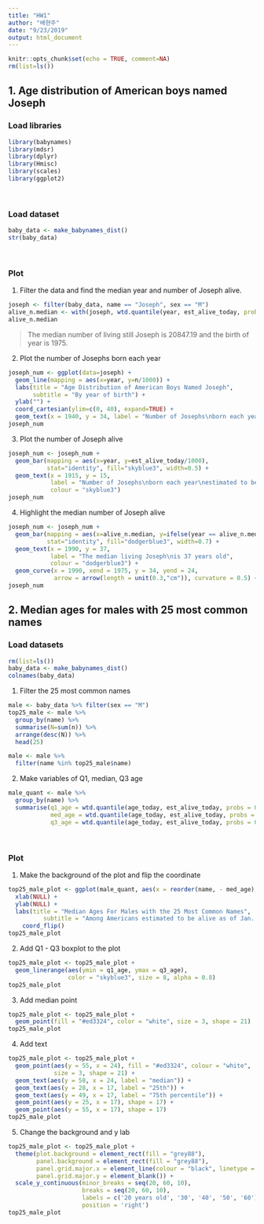 ```yaml
---
title: "HW1"
author: "배현주"
date: "9/23/2019"
output: html_document
---
```


```r
knitr::opts_chunk$set(echo = TRUE, comment=NA)
rm(list=ls())
```

## 1. Age distribution of American boys named Joseph

### Load libraries
```r
library(babynames)
library(mdsr)
library(dplyr)
library(Hmisc)
library(scales)
library(ggplot2)
```
<br />

### Load dataset
```r
baby_data <- make_babynames_dist()
str(baby_data)
```
<br />

### Plot
1. Filter the data and find the median year and number of Joseph alive.
```r
joseph <- filter(baby_data, name == "Joseph", sex == "M")
alive_n.median <- with(joseph, wtd.quantile(year, est_alive_today, prob=0.5))
alive_n.median
```
> The median number of living still Joseph is 20847.19 and the birth of year is 1975.

2. Plot the number of Josephs born each year
```r
joseph_num <- ggplot(data=joseph) +
  geom_line(mapping = aes(x=year, y=n/1000)) +
  labs(title = "Age Distribution of American Boys Named Joseph",
       subtitle = "By year of birth") +
  ylab("") +
  coord_cartesian(ylim=c(0, 40), expand=TRUE) +
  geom_text(x = 1940, y = 34, label = "Number of Josephs\nborn each year")
joseph_num
```

3. Plot the number of Joseph alive 
```r
joseph_num <- joseph_num +
  geom_bar(mapping = aes(x=year, y=est_alive_today/1000), 
           stat="identity", fill="skyblue3", width=0.5) +
  geom_text(x = 1915, y = 15, 
            label = "Number of Josephs\nborn each year\nestimated to be alive\non 1/1/2014",
            colour = "skyblue3")
joseph_num
```

4. Highlight the median number of Joseph alive
```r
joseph_num <- joseph_num +
  geom_bar(mapping = aes(x=alive_n.median, y=ifelse(year == alive_n.median, est_alive_today/1000, 0)), 
           stat="identity", fill="dodgerblue3", width=0.7) +
  geom_text(x = 1990, y = 37,
            label = "The median living Joseph\nis 37 years old",
            colour = "dodgerblue3") +
  geom_curve(x = 1990, xend = 1975, y = 34, yend = 24,
             arrow = arrow(length = unit(0.3,"cm")), curvature = 0.5) + ylim(0, 42)
joseph_num
```


## 2. Median ages for males with 25 most common names
### Load datasets
```r
rm(list=ls())
baby_data <- make_babynames_dist()
colnames(baby_data)
```

1. Filter the 25 most common names
```r
male <- baby_data %>% filter(sex == "M")
top25_male <- male %>%
  group_by(name) %>%
  summarise(N=sum(n)) %>%
  arrange(desc(N)) %>%
  head(25)

male <- male %>%
  filter(name %in% top25_male$name)
```


2. Make variables of Q1, median, Q3 age
```r
male_quant <- male %>%
  group_by(name) %>%
  summarise(q1_age = wtd.quantile(age_today, est_alive_today, probs = 0.25),
            med_age = wtd.quantile(age_today, est_alive_today, probs = 0.5),
            q3_age = wtd.quantile(age_today, est_alive_today, probs = 0.75))
```
<br />

### Plot
1. Make the background of the plot and flip the coordinate
```r
top25_male_plot <- ggplot(male_quant, aes(x = reorder(name, - med_age), y = med_age)) +
  xlab(NULL) +
  ylab(NULL) +
  labs(title = "Median Ages For Males with the 25 Most Common Names",
          subtitle = "Among Americans estimated to be alive as of Jan. 1, 2014") + 
    coord_flip()
top25_male_plot
```

2. Add Q1 - Q3 boxplot to the plot
```r
top25_male_plot <- top25_male_plot +
  geom_linerange(aes(ymin = q1_age, ymax = q3_age),
                 color = "skyblue3", size = 8, alpha = 0.8)
top25_male_plot
```

3. Add median point
```r
top25_male_plot <- top25_male_plot +
  geom_point(fill = "#ed3324", color = "white", size = 3, shape = 21)
top25_male_plot
```

4. Add text
```r
top25_male_plot <- top25_male_plot +
  geom_point(aes(y = 55, x = 24), fill = "#ed3324", colour = "white",
             size = 3, shape = 21) +
  geom_text(aes(y = 58, x = 24, label = "median")) +
  geom_text(aes(y = 28, x = 17, label = "25th")) +
  geom_text(aes(y = 49, x = 17, label = "75th percentile")) +
  geom_point(aes(y = 25, x = 17), shape = 17) +
  geom_point(aes(y = 55, x = 17), shape = 17)
top25_male_plot
```

5. Change the background and y lab
```r
top25_male_plot <- top25_male_plot + 
  theme(plot.background = element_rect(fill = "grey88"),
        panel.background = element_rect(fill = "grey88"),
        panel.grid.major.x = element_line(colour = "black", linetype = "dotted"),
        panel.grid.major.y = element_blank()) +
  scale_y_continuous(minor_breaks = seq(20, 60, 10),
                     breaks = seq(20, 60, 10),
                     labels = c('20 years old', '30', '40', '50', '60'),
                     position = 'right')
top25_male_plot
```




